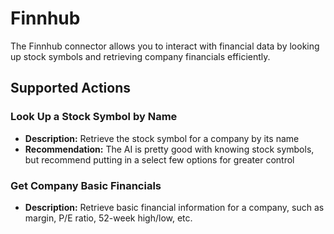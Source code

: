 # Finnhub

The Finnhub connector allows you to interact with financial data by looking up stock symbols and retrieving company financials efficiently.

## Supported Actions

### Look Up a Stock Symbol by Name

- **Description:** Retrieve the stock symbol for a company by its name
- **Recommendation:** The AI is pretty good with knowing stock symbols, but recommend putting in a select few options for greater control

### Get Company Basic Financials

- **Description:** Retrieve basic financial information for a company, such as margin, P/E ratio, 52-week high/low, etc.
